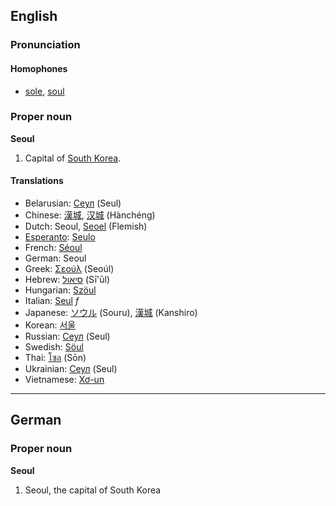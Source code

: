 ==English==
===Pronunciation===
====Homophones====
*[[sole]], [[soul]]

===Proper noun===
'''Seoul'''

#Capital of [[South Korea]].

====Translations====
*Belarusian: [[Сеул]] (Seul)
*Chinese: [[漢城]], [[汉城]] (Hànchéng)
*Dutch: Seoul, [[Seoel]] (Flemish)
*[[Esperanto]]: [[Seulo]]
*French: [[Séoul]]
*German: Seoul
*Greek: [[Σεούλ]] (Seoúl)
*Hebrew: [[סיאול]] (Sī'ūl)
*Hungarian: [[Szöul]]
*Italian: [[Seul]] ''f''
*Japanese: [[ソウル]] (Souru), [[漢城]] (Kanshiro)
*Korean: [[서울]]
*Russian: [[Сеул]] (Seul)
*Swedish: [[Söul]]
*Thai: [[โซล]] (Sōn)
*Ukrainian: [[Сеул]] (Seul)
*Vietnamese: [[Xơ-un]]

----

==German==
===Proper noun===
'''Seoul'''

# Seoul, the capital of South Korea